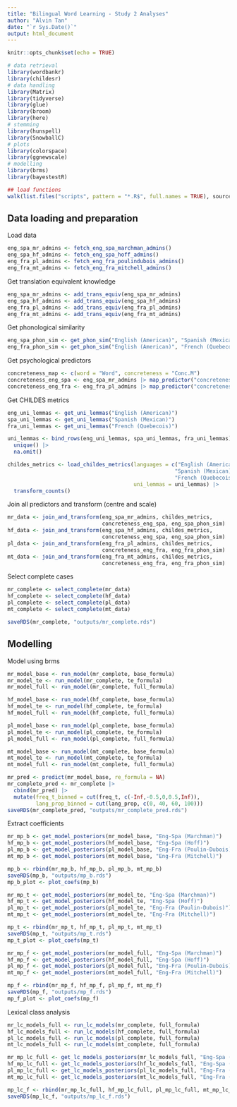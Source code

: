 ```yaml
---
title: "Bilingual Word Learning - Study 2 Analyses"
author: "Alvin Tan"
date: "`r Sys.Date()`"
output: html_document
---
```


```r
knitr::opts_chunk$set(echo = TRUE)

# data retrieval
library(wordbankr)
library(childesr)
# data handling
library(Matrix)
library(tidyverse)
library(glue)
library(broom)
library(here)
# stemming
library(hunspell)
library(SnowballC)
# plots
library(colorspace)
library(ggnewscale)
# modelling
library(brms)
library(bayestestR)

## load functions
walk(list.files("scripts", pattern = "*.R$", full.names = TRUE), source)
```

## Data loading and preparation
Load data
```r
eng_spa_mr_admins <- fetch_eng_spa_marchman_admins()
eng_spa_hf_admins <- fetch_eng_spa_hoff_admins()
eng_fra_pl_admins <- fetch_eng_fra_poulindubois_admins()
eng_fra_mt_admins <- fetch_eng_fra_mitchell_admins()
```

Get translation equivalent knowledge
```r
eng_spa_mr_admins <- add_trans_equiv(eng_spa_mr_admins)
eng_spa_hf_admins <- add_trans_equiv(eng_spa_hf_admins)
eng_fra_pl_admins <- add_trans_equiv(eng_fra_pl_admins)
eng_fra_mt_admins <- add_trans_equiv(eng_fra_mt_admins)
```

Get phonological similarity
```r
eng_spa_phon_sim <- get_phon_sim("English (American)", "Spanish (Mexican)")
eng_fra_phon_sim <- get_phon_sim("English (American)", "French (Quebecois)")
```

Get psychological predictors
```r
concreteness_map <- c(word = "Word", concreteness = "Conc.M")
concreteness_eng_spa <- eng_spa_mr_admins |> map_predictor("concreteness", concreteness_map)
concreteness_eng_fra <- eng_fra_pl_admins |> map_predictor("concreteness", concreteness_map)
```

Get CHILDES metrics
```r
eng_uni_lemmas <- get_uni_lemmas("English (American)")
spa_uni_lemmas <- get_uni_lemmas("Spanish (Mexican)")
fra_uni_lemmas <- get_uni_lemmas("French (Quebecois)")

uni_lemmas <- bind_rows(eng_uni_lemmas, spa_uni_lemmas, fra_uni_lemmas) |> 
  unique() |> 
  na.omit()

childes_metrics <- load_childes_metrics(languages = c("English (American)",
                                                     "Spanish (Mexican)",
                                                     "French (Quebecois)"),
                                        uni_lemmas = uni_lemmas) |> 
  transform_counts()
```

Join all predictors and transform (centre and scale)
```r
mr_data <- join_and_transform(eng_spa_mr_admins, childes_metrics,
                              concreteness_eng_spa, eng_spa_phon_sim)
hf_data <- join_and_transform(eng_spa_hf_admins, childes_metrics,
                              concreteness_eng_spa, eng_spa_phon_sim)
pl_data <- join_and_transform(eng_fra_pl_admins, childes_metrics,
                              concreteness_eng_fra, eng_fra_phon_sim)
mt_data <- join_and_transform(eng_fra_mt_admins, childes_metrics,
                              concreteness_eng_fra, eng_fra_phon_sim)
```

Select complete cases
```r
mr_complete <- select_complete(mr_data)
hf_complete <- select_complete(hf_data)
pl_complete <- select_complete(pl_data)
mt_complete <- select_complete(mt_data)

saveRDS(mr_complete, "outputs/mr_complete.rds")
```

## Modelling
Model using brms
```r
mr_model_base <- run_model(mr_complete, base_formula)
mr_model_te <- run_model(mr_complete, te_formula)
mr_model_full <- run_model(mr_complete, full_formula)
```

```r
hf_model_base <- run_model(hf_complete, base_formula)
hf_model_te <- run_model(hf_complete, te_formula)
hf_model_full <- run_model(hf_complete, full_formula)
```

```r
pl_model_base <- run_model(pl_complete, base_formula)
pl_model_te <- run_model(pl_complete, te_formula)
pl_model_full <- run_model(pl_complete, full_formula)
```

```r
mt_model_base <- run_model(mt_complete, base_formula)
mt_model_te <- run_model(mt_complete, te_formula)
mt_model_full <- run_model(mt_complete, full_formula)
```

```r
mr_pred <- predict(mr_model_base, re_formula = NA)
mr_complete_pred <- mr_complete |>
  cbind(mr_pred) |>
  mutate(freq_t_binned = cut(freq_t, c(-Inf,-0.5,0,0.5,Inf)),
         lang_prop_binned = cut(lang_prop, c(0, 40, 60, 100)))
saveRDS(mr_complete_pred, "outputs/mr_complete_pred.rds")
```

Extract coefficients
```r
mr_mp_b <- get_model_posteriors(mr_model_base, "Eng-Spa (Marchman)")
hf_mp_b <- get_model_posteriors(hf_model_base, "Eng-Spa (Hoff)")
pl_mp_b <- get_model_posteriors(pl_model_base, "Eng-Fra (Poulin-Dubois)")
mt_mp_b <- get_model_posteriors(mt_model_base, "Eng-Fra (Mitchell)")

mp_b <- rbind(mr_mp_b, hf_mp_b, pl_mp_b, mt_mp_b)
saveRDS(mp_b, "outputs/mp_b.rds")
mp_b_plot <- plot_coefs(mp_b)
```

```r
mr_mp_t <- get_model_posteriors(mr_model_te, "Eng-Spa (Marchman)")
hf_mp_t <- get_model_posteriors(hf_model_te, "Eng-Spa (Hoff)")
pl_mp_t <- get_model_posteriors(pl_model_te, "Eng-Fra (Poulin-Dubois)")
mt_mp_t <- get_model_posteriors(mt_model_te, "Eng-Fra (Mitchell)")

mp_t <- rbind(mr_mp_t, hf_mp_t, pl_mp_t, mt_mp_t)
saveRDS(mp_t, "outputs/mp_t.rds")
mp_t_plot <- plot_coefs(mp_t)
```

```r
mr_mp_f <- get_model_posteriors(mr_model_full, "Eng-Spa (Marchman)")
hf_mp_f <- get_model_posteriors(hf_model_full, "Eng-Spa (Hoff)")
pl_mp_f <- get_model_posteriors(pl_model_full, "Eng-Fra (Poulin-Dubois)")
mt_mp_f <- get_model_posteriors(mt_model_full, "Eng-Fra (Mitchell)")

mp_f <- rbind(mr_mp_f, hf_mp_f, pl_mp_f, mt_mp_f)
saveRDS(mp_f, "outputs/mp_f.rds")
mp_f_plot <- plot_coefs(mp_f)
```

Lexical class analysis
```r
mr_lc_models_full <- run_lc_models(mr_complete, full_formula)
hf_lc_models_full <- run_lc_models(hf_complete, full_formula)
pl_lc_models_full <- run_lc_models(pl_complete, full_formula)
mt_lc_models_full <- run_lc_models(mt_complete, full_formula)
```

```r
mr_mp_lc_full <- get_lc_models_posteriors(mr_lc_models_full, "Eng-Spa (Marchman)")
hf_mp_lc_full <- get_lc_models_posteriors(hf_lc_models_full, "Eng-Spa (Hoff)")
pl_mp_lc_full <- get_lc_models_posteriors(pl_lc_models_full, "Eng-Fra (Poulin-Dubois)")
mt_mp_lc_full <- get_lc_models_posteriors(mt_lc_models_full, "Eng-Fra (Mitchell)")

mp_lc_f <- rbind(mr_mp_lc_full, hf_mp_lc_full, pl_mp_lc_full, mt_mp_lc_full)
saveRDS(mp_lc_f, "outputs/mp_lc_f.rds")
```

